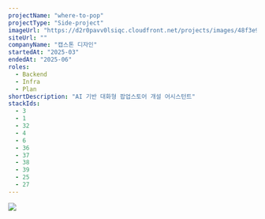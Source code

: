 ```yaml
---
projectName: "where-to-pop"
projectType: "Side-project"
imageUrl: "https://d2r0pavv0lsiqc.cloudfront.net/projects/images/48f3e986-799b-4f74-9b68-c3209c00820c.webp"
siteUrl: ""
companyName: "캡스톤 디자인"
startedAt: "2025-03"
endedAt: "2025-06"
roles:
  - Backend
  - Infra
  - Plan
shortDescription: "AI 기반 대화형 팝업스토어 개설 어시스턴트"
stackIds:
  - 3
  - 1
  - 32
  - 4
  - 6
  - 36
  - 37
  - 38
  - 39
  - 25
  - 27
---
```


![](https://d2r0pavv0lsiqc.cloudfront.net/projects/images/f5532add-d755-45f7-8459-00d50ef16ce6.webp)

